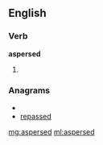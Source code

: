 ==English==

===Verb===
'''aspersed'''

# {{past of|[[asperse]]}}

===Anagrams===
* {{alphagram|adeeprss}}
* [[repassed#English|repassed]]

[[mg:aspersed]]
[[ml:aspersed]]